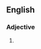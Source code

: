 {{also|potty-mouthed}}
==English==

===Adjective===
{{en-adj}}

# {{alternative spelling of|en|potty-mouthed}}